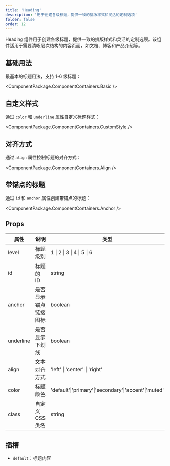 ```yaml
---
title: 'Heading'
description: '用于创建各级标题，提供一致的排版样式和灵活的定制选项'
folder: false
order: 12
---
```



Heading 组件用于创建各级标题，提供一致的排版样式和灵活的定制选项。该组件适用于需要清晰层次结构的内容页面，如文档、博客和产品介绍等。

## 基础用法

最基本的标题用法，支持 1-6 级标题：

<ComponentPackage.ComponentContainers.Basic />

## 自定义样式

通过 `color` 和 `underline` 属性自定义标题样式：

<ComponentPackage.ComponentContainers.CustomStyle />

## 对齐方式

通过 `align` 属性控制标题的对齐方式：

<ComponentPackage.ComponentContainers.Align />

## 带锚点的标题

通过 `id` 和 `anchor` 属性创建带锚点的标题：

<ComponentPackage.ComponentContainers.Anchor />

## Props

| 属性         | 说明                   | 类型                                              | 默认值    |
| ------------ | ---------------------- | ------------------------------------------------- | --------- |
| level        | 标题级别               | 1 \| 2 \| 3 \| 4 \| 5 \| 6                      | 2         |
| id           | 标题的 ID              | string                                            | -         |
| anchor       | 是否显示锚点链接图标   | boolean                                           | false     |
| underline    | 是否显示下划线         | boolean                                           | false     |
| align        | 文本对齐方式           | 'left' \| 'center' \| 'right'                    | 'left'    |
| color        | 标题颜色               | 'default'\|'primary'\|'secondary'\|'accent'\|'muted' | 'default' |
| class        | 自定义 CSS 类名        | string                                            | -         |

## 插槽

- `default`：标题内容
